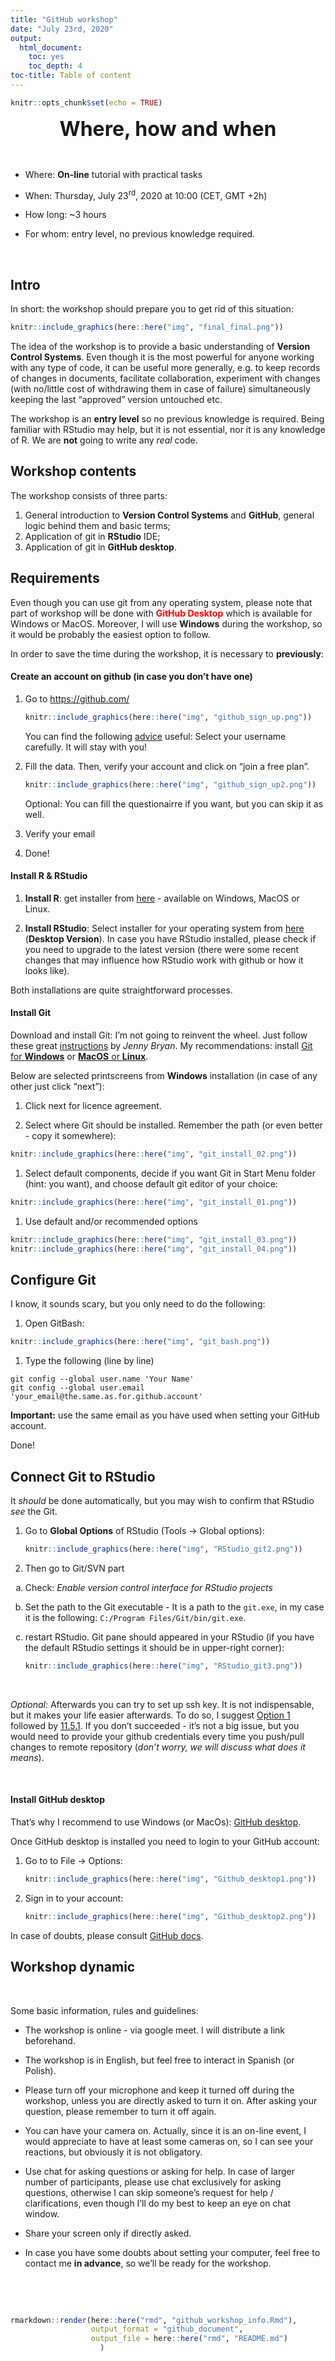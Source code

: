 ```yaml
---
title: "GitHub workshop"
date: "July 23rd, 2020"
output:
  html_document:
    toc: yes
    toc_depth: 4
toc-title: Table of content
---
```


```r
knitr::opts_chunk$set(echo = TRUE)
```

<center><font size="6.5">**Where, how and when**</font></center>

<br> 

+ Where: **On-line** tutorial with practical tasks  

+ When: Thursday, July 23^rd^, 2020 at 10:00 (CET, GMT +2h)  

+ How long: ~3 hours  

+ For whom: entry level, no previous knowledge required.


<br> 

## **Intro**

In short: the workshop should prepare you to get rid of this situation:  

```r
knitr::include_graphics(here::here("img", "final_final.png"))
```

The idea of the workshop is to provide a basic understanding of **Version Control Systems**. Even though it is the most powerful for anyone working with any type of code, it can be useful more generally, e.g. to keep records of changes in documents, facilitate collaboration, experiment with changes (with no/little cost of withdrawing them in case of failure) simultaneously keeping the last "approved" version untouched etc.  

The workshop is an **entry level** so no previous knowledge is required. Being familiar with RStudio may help, but it is not essential, nor it is any knowledge of R. We are **not** going to write any *real* code.  

## **Workshop contents**

The workshop consists of three parts:  

1. General introduction to **Version Control Systems** and **GitHub**, general logic behind them and basic terms;  
1. Application of git in **RStudio** IDE;
1. Application of git in **GitHub desktop**.

## **Requirements**

Even though you can use git from any operating system, please note that part of workshop will be done with <span style="color:red">**GitHub Desktop**</span> which is available for Windows or MacOS. Moreover, I will use **Windows** during the workshop, so it would be probably the easiest option to follow. 

In order to save the time during the workshop, it is necessary to **previously**:  

#### **Create an account on github** (in case you don't have one)  

1. Go to [https://github.com/](https://github.com/){target="blank"}  

    ```r
    knitr::include_graphics(here::here("img", "github_sign_up.png"))
    ```
    
    You can find the following [advice](https://happygitwithr.com/github-acct.html){target="blank"} useful: Select your username carefully. It will stay with you!

1. Fill the data. Then, verify your account and click on "join a free plan". 

    ```r
    knitr::include_graphics(here::here("img", "github_sign_up2.png"))
    ```

    Optional: You can fill the questionairre if you want, but you can skip it as well.  

1. Verify your email

1. Done!

#### **Install R & RStudio**

1. **Install R**: get installer from [here](https://cran.r-project.org/){target="blank"} - available on Windows, MacOS or Linux.

1. **Install RStudio**: Select installer for your operating system from [here](https://rstudio.com/products/rstudio/download/preview/){target="blank"} (**Desktop Version**). In case you have RStudio installed, please check if you need to upgrade to the latest version (there were some recent changes that may influence how RStudio work with github or how it looks like).

Both installations are quite straightforward processes. 

#### **Install Git**

Download and install Git: I'm not going to reinvent the wheel. Just follow these great [instructions](https://happygitwithr.com/install-git.html){target="blank"} by *Jenny Bryan*. My recommendations: install [Git for **Windows**](https://gitforwindows.org/){target="blank"} or [**MacOS** or **Linux**](https://git-scm.com/downloads){target="blank"}. 

Below are selected printscreens from **Windows** installation (in case of any other just click "next"):

1. Click next for licence agreement.

1. Select where Git should be installed. Remember the path (or even better - copy it somewhere):
```r
knitr::include_graphics(here::here("img", "git_install_02.png"))
```

1. Select default components, decide if you want Git in Start Menu folder (hint: you want), and choose default git editor of your choice:
```r
knitr::include_graphics(here::here("img", "git_install_01.png"))
```

1. Use default and/or recommended options
```r
knitr::include_graphics(here::here("img", "git_install_03.png"))
knitr::include_graphics(here::here("img", "git_install_04.png"))
```

## **Configure Git**   

I know, it sounds scary, but you only need to do the following:

1. Open GitBash:
```r
knitr::include_graphics(here::here("img", "git_bash.png"))
```

1. Type the following (line by line)

```
git config --global user.name 'Your Name'
git config --global user.email 'your_email@the.same.as.for.github.account'
```

**Important:** use the same email as you have used when setting your GitHub account.  

Done!

## **Connect Git to RStudio**  

It *should* be done automatically, but you may wish to confirm that RStudio *see* the Git.

1) Go to **Global Options** of RStudio (Tools -> Global options):  

    ```r
    knitr::include_graphics(here::here("img", "RStudio_git2.png"))
    ```

1) Then go to Git/SVN part

a) Check: *Enable version control interface for RStudio projects*

a) Set the path to the Git executable - It is a path to the `git.exe`, in my case it is the following: `C:/Program Files/Git/bin/git.exe`. 

a) restart RStudio. Git pane should appeared in your RStudio (if you have the default RStudio settings it should be in upper-right corner):  

    ```r
    knitr::include_graphics(here::here("img", "RStudio_git3.png"))
    ```
    
<br>  

*Optional:* Afterwards you can try to set up ssh key. It is not indispensable, but it makes your life easier afterwards. To do so, I suggest [Option 1](https://happygitwithr.com/ssh-keys.html#create-an-ssh-key-pair){target="blank"} followed by [11.5.1](https://happygitwithr.com/ssh-keys.html#provide-public-key-to-github){target="blank"}. If you don't succeeded - it's not a big issue, but you would need to provide your github credentials every time you push/pull changes to remote repository (*don't worry, we will discuss what does it means*).

<br>  


#### **Install GitHub desktop**

That's why I recommend to use Windows (or MacOs): [GitHub desktop](https://desktop.github.com/){target="blank"}. 

Once GitHub desktop is installed you need to login to your GitHub account: 

1. Go to to File -> Options:

    
    ```r
    knitr::include_graphics(here::here("img", "Github_desktop1.png"))
    ```

1. Sign in to your account:

    ```r
    knitr::include_graphics(here::here("img", "Github_desktop2.png"))
    ```
    
    
In case of doubts, please consult [GitHub docs](https://docs.github.com/en/desktop/getting-started-with-github-desktop){target="blank"}.

## **Workshop dynamic**

<br> 

Some basic information, rules and guidelines:

- The workshop is online - via google meet. I will distribute a link beforehand.

- The workshop is in English, but feel free to interact in Spanish (or Polish).

- Please turn off your microphone and keep it turned off during the workshop, unless you are directly asked to turn it on. After asking your question, please remember to turn it off again.

- You can have your camera on. Actually, since it is an on-line event, I would appreciate to have at least some cameras on, so I can see your reactions, but obviously it is not obligatory.

- Use chat for asking questions or asking for help. In case of larger number of participants, please use chat exclusively for asking questions, otherwise I can skip someone's request for help / clarifications, even though I'll do my best to keep an eye on chat window.

- Share your screen only if directly asked. 

- In case you have some doubts about setting your computer, feel free to contact me **in advance**, so we'll be ready for the workshop. 


<br> 


<br> 
```r
rmarkdown::render(here::here("rmd", "github_workshop_info.Rmd"), 
                  output_format = "github_document",
                  output_file = here::here("rmd", "README.md")
                    )
```
